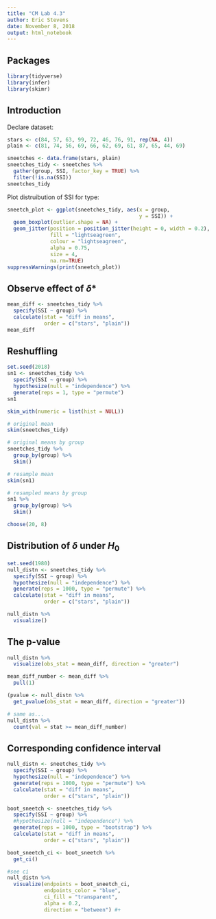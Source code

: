```yaml
---
title: "CM Lab 4.3"
author: Eric Stevens
date: November 8, 2018
output: html_notebook
---
```


## Packages
```r
library(tidyverse)
library(infer)
library(skimr)
```

## Introduction

Declare dataset:
```r
stars <- c(84, 57, 63, 99, 72, 46, 76, 91, rep(NA, 4))
plain <- c(81, 74, 56, 69, 66, 62, 69, 61, 87, 65, 44, 69)

sneetches <- data.frame(stars, plain)
sneetches_tidy <- sneetches %>%
  gather(group, SSI, factor_key = TRUE) %>%
  filter(!is.na(SSI))
sneetches_tidy
```

Plot distruibution of SSI for type:
```r
sneetch_plot <- ggplot(sneetches_tidy, aes(x = group, 
                                           y = SSI)) + 
  geom_boxplot(outlier.shape = NA) +
  geom_jitter(position = position_jitter(height = 0, width = 0.2), 
              fill = "lightseagreen", 
              colour = "lightseagreen", 
              alpha = 0.75, 
              size = 4, 
              na.rm=TRUE)
suppressWarnings(print(sneetch_plot))
```

## Observe effect of $\delta*$
```r
mean_diff <- sneetches_tidy %>%
  specify(SSI ~ group) %>%
  calculate(stat = "diff in means", 
            order = c("stars", "plain")) 
mean_diff

```

## Reshuffling 
```r
set.seed(2018)
sn1 <- sneetches_tidy %>% 
  specify(SSI ~ group) %>% 
  hypothesize(null = "independence") %>% 
  generate(reps = 1, type = "permute")
sn1
```
```r
skim_with(numeric = list(hist = NULL))

# original mean
skim(sneetches_tidy)
```
```r
# original means by group
sneetches_tidy %>% 
  group_by(group) %>% 
  skim()
```
```r
# resample mean
skim(sn1)
```
```r
# resampled means by group
sn1 %>% 
  group_by(group) %>% 
  skim()
```
```r
choose(20, 8)
```


## Distribution of $\delta$ under $H_0$

```r
set.seed(1980)
null_distn <- sneetches_tidy %>% 
  specify(SSI ~ group) %>% 
  hypothesize(null = "independence") %>% 
  generate(reps = 1000, type = "permute") %>% 
  calculate(stat = "diff in means", 
            order = c("stars", "plain"))
```

```r
null_distn %>% 
  visualize()
```

## The p-value
```r
null_distn %>% 
  visualize(obs_stat = mean_diff, direction = "greater")
```

```r
mean_diff_number <- mean_diff %>% 
  pull(1)

(pvalue <- null_distn %>%
  get_pvalue(obs_stat = mean_diff, direction = "greater"))
```
```r
# same as...
null_distn %>% 
  count(val = stat >= mean_diff_number) 
```

## Corresponding confidence interval
```r
null_distn <- sneetches_tidy %>% 
  specify(SSI ~ group) %>% 
  hypothesize(null = "independence") %>% 
  generate(reps = 1000, type = "permute") %>% 
  calculate(stat = "diff in means", 
            order = c("stars", "plain"))
```

```r
boot_sneetch <- sneetches_tidy %>% 
  specify(SSI ~ group) %>% 
  #hypothesize(null = "independence") %>% 
  generate(reps = 1000, type = "bootstrap") %>% 
  calculate(stat = "diff in means", 
            order = c("stars", "plain"))

boot_sneetch_ci <- boot_sneetch %>% 
  get_ci()

#see ci
null_distn %>% 
  visualize(endpoints = boot_sneetch_ci,
            endpoints_color = "blue",
            ci_fill = "transparent",
            alpha = 0.2,
            direction = "between") #+
```


